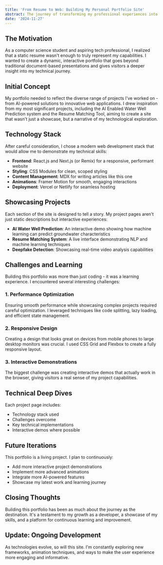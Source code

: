 ```yaml
---
title: 'From Resume to Web: Building My Personal Portfolio Site'
abstract: The journey of transforming my professional experiences into an interactive, tech-driven portfolio website that showcases my skills and projects.
date: '2024-11-27'
---
```


## The Motivation

As a computer science student and aspiring tech professional, I realized that a static resume wasn't enough to truly represent my capabilities. I wanted to create a dynamic, interactive portfolio that goes beyond traditional document-based presentations and gives visitors a deeper insight into my technical journey.

## Initial Concept

My portfolio needed to reflect the diverse range of projects I've worked on - from AI-powered solutions to innovative web applications. I drew inspiration from my most significant projects, including the AI Enabled Water Well Prediction system and the Resume Matching Tool, aiming to create a site that wasn't just a showcase, but a narrative of my technological exploration.

## Technology Stack

After careful consideration, I chose a modern web development stack that would allow me to demonstrate my technical skills:

- **Frontend**: React.js and Next.js (or Remix) for a responsive, performant website
- **Styling**: CSS Modules for clean, scoped styling
- **Content Management**: MDX for writing articles like this one
- **Animations**: Framer Motion for smooth, engaging interactions
- **Deployment**: Vercel or Netlify for seamless hosting

## Showcasing Projects

Each section of the site is designed to tell a story. My project pages aren't just static descriptions but interactive experiences:

- **AI Water Well Prediction**: An interactive demo showing how machine learning can predict groundwater characteristics
- **Resume Matching System**: A live interface demonstrating NLP and machine learning techniques
- **Deepfake Detection**: Showcasing real-time video analysis capabilities

## Challenges and Learning

Building this portfolio was more than just coding - it was a learning experience. I encountered several interesting challenges:

### 1. Performance Optimization

Ensuring smooth performance while showcasing complex projects required careful optimization. I leveraged techniques like code splitting, lazy loading, and efficient state management.

### 2. Responsive Design

Creating a design that looks great on devices from mobile phones to large desktop monitors was crucial. I used CSS Grid and Flexbox to create a fully responsive layout.

### 3. Interactive Demonstrations

The biggest challenge was creating interactive demos that actually work in the browser, giving visitors a real sense of my project capabilities.

## Technical Deep Dives

Each project page includes:
- Technology stack used
- Challenges overcome
- Key technical implementations
- Interactive demos where possible

## Future Iterations

This portfolio is a living project. I plan to continuously:
- Add more interactive project demonstrations
- Implement more advanced animations
- Integrate more AI-powered features
- Showcase my latest work and learning journey

## Closing Thoughts

Building this portfolio has been as much about the journey as the destination. It's a testament to my growth as a developer, a showcase of my skills, and a platform for continuous learning and improvement.

## Update: Ongoing Development

As technologies evolve, so will this site. I'm constantly exploring new frameworks, animation techniques, and ways to make the user experience more engaging and informative.
